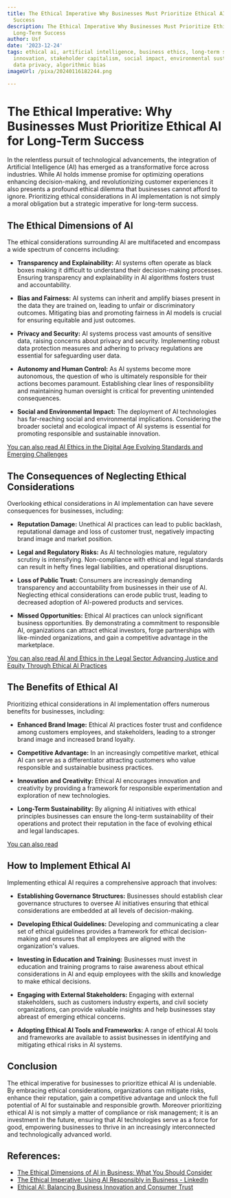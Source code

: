 ```yaml
---
title: The Ethical Imperative Why Businesses Must Prioritize Ethical AI for Long-Term
  Success
description: The Ethical Imperative Why Businesses Must Prioritize Ethical AI for
  Long-Term Success
author: Usf
date: '2023-12-24'
tags: ethical ai, artificial intelligence, business ethics, long-term success, responsible
  innovation, stakeholder capitalism, social impact, environmental sustainability,
  data privacy, algorithmic bias
imageUrl: /pixa/20240116182244.png

---
```

# **The Ethical Imperative: Why Businesses Must Prioritize Ethical AI for Long-Term Success**

In the relentless pursuit of technological advancements, the integration  of Artificial Intelligence (AI) has  emerged  as a transformative force across industries. While  AI holds immense  promise  for optimizing operations enhancing  decision-making,  and revolutionizing customer experiences it also  presents a profound ethical dilemma that businesses cannot afford to ignore. Prioritizing ethical  considerations in AI implementation is not simply a moral obligation but  a strategic imperative for long-term success.

## **The Ethical Dimensions of AI**

The ethical considerations surrounding AI are multifaceted and encompass a  wide spectrum of concerns including:

- **Transparency and Explainability:** AI  systems often operate as black boxes making it difficult to understand their decision-making processes. Ensuring transparency and explainability in AI algorithms fosters trust and accountability.

- **Bias and Fairness:** AI systems can inherit and amplify biases present in the data they are trained  on,  leading to unfair or discriminatory outcomes. Mitigating bias and promoting  fairness in AI models is crucial for ensuring equitable and just outcomes.

- **Privacy and Security:** AI  systems process vast amounts of sensitive data, raising concerns about privacy and security. Implementing robust data  protection measures and adhering to  privacy regulations are essential for safeguarding user data.

- **Autonomy and Human Control:** As AI systems become more autonomous, the question of who is ultimately responsible for their actions becomes paramount. Establishing clear lines of responsibility and maintaining human oversight is critical for  preventing unintended consequences.

-  **Social and Environmental Impact:** The deployment  of AI technologies  has far-reaching social and  environmental implications. Considering the broader societal and  ecological  impact of AI  systems is  essential  for promoting responsible and sustainable innovation.

[You can  also read AI Ethics  in the Digital Age Evolving Standards and Emerging Challenges](AI%20Ethics%20in%20the%20Digital%20Age%20Evolving%20Standards%20and%20Emerging%20Challenges)


## **The  Consequences of Neglecting Ethical Considerations**

Overlooking ethical considerations  in AI implementation can have severe consequences for businesses, including:

- **Reputation Damage:** Unethical AI practices can lead to  public backlash,  reputational damage and loss of customer  trust, negatively impacting brand image and market position.

- **Legal and Regulatory Risks:** As AI technologies mature, regulatory scrutiny is intensifying. Non-compliance  with  ethical  and legal  standards can  result in hefty fines legal liabilities, and operational disruptions.

- **Loss  of Public Trust:**  Consumers are increasingly demanding transparency and accountability from businesses in their use of AI. Neglecting ethical considerations can erode public trust, leading to decreased  adoption  of  AI-powered products and  services.

- **Missed Opportunities:** Ethical AI practices  can unlock significant business opportunities. By demonstrating a commitment to responsible AI, organizations can attract ethical investors, forge partnerships with  like-minded organizations, and gain a competitive  advantage in the marketplace.

[You can also read AI and Ethics in the Legal  Sector Advancing Justice and Equity Through Ethical AI Practices](AI%20and%20Ethics%20in%20the%20Legal%20Sector%20Advancing%20Justice%20and%20Equity%20Through%20Ethical%20AI%20Practices)


## **The Benefits of Ethical AI**

Prioritizing ethical considerations in AI implementation offers numerous benefits for businesses, including:

- **Enhanced Brand Image:**  Ethical AI practices foster trust and confidence among customers employees, and stakeholders,  leading to a stronger  brand  image  and increased brand loyalty.

- **Competitive  Advantage:** In an increasingly competitive market, ethical AI can serve as a differentiator attracting customers who value responsible and sustainable  business practices.

- **Innovation and Creativity:** Ethical AI encourages innovation and creativity by providing a framework for responsible experimentation and exploration of new technologies.

- **Long-Term Sustainability:** By aligning AI initiatives with ethical principles businesses can ensure the long-term sustainability of their operations and protect their reputation in the face of evolving ethical and legal landscapes.

[You can also read ]()


## **How to Implement Ethical AI**

Implementing ethical AI requires a  comprehensive approach that involves:

- **Establishing Governance Structures:** Businesses should establish clear governance structures to  oversee  AI initiatives ensuring  that ethical considerations are embedded at all  levels of decision-making.

- **Developing Ethical Guidelines:** Developing and communicating a clear set of ethical guidelines provides a framework for ethical decision-making and ensures that all employees are aligned with the  organization's values.

- **Investing in Education and Training:**  Businesses must  invest in education and training programs  to raise awareness about ethical considerations in AI and equip employees with the skills and knowledge to make ethical decisions.

- **Engaging with External Stakeholders:** Engaging with external stakeholders,  such as customers industry experts, and civil society organizations, can provide valuable insights and help businesses stay abreast of emerging ethical concerns.

-  **Adopting Ethical AI Tools and  Frameworks:** A range  of ethical AI tools and frameworks are available to  assist businesses in identifying  and mitigating ethical risks in AI  systems.

## **Conclusion**

The ethical  imperative for businesses to prioritize ethical AI is undeniable. By embracing ethical considerations, organizations  can mitigate risks, enhance their reputation, gain a competitive advantage and unlock the full potential of AI for sustainable and responsible growth. Moreover prioritizing ethical AI is not simply a matter of compliance or risk management; it is an investment in the future, ensuring that AI technologies serve as a  force for good, empowering businesses to thrive in an increasingly interconnected  and technologically  advanced world.

## References:
- [The Ethical Dimensions of AI in Business: What You Should Consider](https://www.bitrix24.com/articles/the-ethical-dimensions-of-ai-in-business-what-you-should-consider.php)
- [The Ethical Imperative: Using AI Responsibly in Business - LinkedIn](https://www.linkedin.com/pulse/ethical-imperative-using-ai-responsibly-business-laxhe?trk=organization_guest_main-feed-card_feed-article-content)
- [Ethical AI: Balancing Business Innovation and Consumer Trust](https://terakeet.com/blog/ai-ethics-in-business-and-marketing/)

